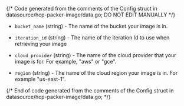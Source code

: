{/* Code generated from the comments of the Config struct in datasource/hcp-packer-image/data.go; DO NOT EDIT MANUALLY */}

- `bucket_name` (string) - The name of the bucket your image is in.

- `iteration_id` (string) - The name of the iteration Id to use when retrieving your image

- `cloud_provider` (string) - The name of the cloud provider that your image is for. For example,
  "aws" or "gce".

- `region` (string) - The name of the cloud region your image is in. For example "us-east-1".

{/* End of code generated from the comments of the Config struct in datasource/hcp-packer-image/data.go; */}
